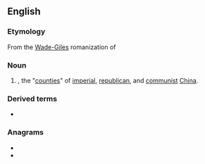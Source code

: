 ==English==
{{wikipedia|County (China)|Counties in China}}

===Etymology===
From the [[Wade-Giles]] romanization of {{etyl|zh}} {{m|zh|縣|tr=xiàn}}

===Noun===
{{en-noun}}

# {{lb|en|archaic}} {{altform|xian|lang=en|nodot=a}}, the "[[county|counties]]" of [[imperial]], [[republican]], and [[communist]] [[China]].

===Derived terms===
* {{l|en|P'i Hsien}}

===Anagrams===
* {{l|en|NIEHS}}
* {{l|en|shine}}
